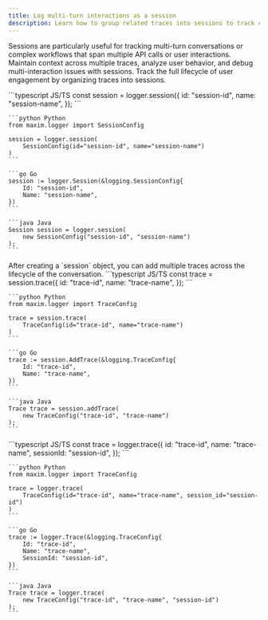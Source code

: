 ```yaml
---
title: Log multi-turn interactions as a session
description: Learn how to group related traces into sessions to track complete user interactions with your GenAI system.
---
```


Sessions are particularly useful for tracking multi-turn conversations or complex workflows that span multiple API calls or user interactions. Maintain context across multiple traces, analyze user behavior, and debug multi-interaction issues with sessions. Track the full lifecycle of user engagement by organizing traces into sessions.

<div className="w-full flex justify-end -mb-11">
    <LanguageSwitcher />
</div>

<Steps>
<Step title="Create a new session">
<CodeGroup>
    ```typescript JS/TS
    const session = logger.session({
        id: "session-id",
        name: "session-name",
    });
    ```

    ```python Python
    from maxim.logger import SessionConfig

    session = logger.session(
        SessionConfig(id="session-id", name="session-name")
    )
    ```

    ```go Go
    session := logger.Session(&logging.SessionConfig{
        Id: "session-id",
        Name: "session-name",
    })
    ```

    ```java Java
    Session session = logger.session(
        new SessionConfig("session-id", "session-name")
    );
    ```
</CodeGroup>
</Step>

<Step title="Add a trace to the session">
After creating a `session` object, you can add multiple traces across the lifecycle of the conversation.

<CodeGroup>
    ```typescript JS/TS
    const trace = session.trace({
        id: "trace-id",
        name: "trace-name",
    });
    ```

    ```python Python
    from maxim.logger import TraceConfig

    trace = session.trace(
        TraceConfig(id="trace-id", name="trace-name")
    )
    ```

    ```go Go
    trace := session.AddTrace(&logging.TraceConfig{
        Id: "trace-id",
        Name: "trace-name",
    })
    ```

    ```java Java
    Trace trace = session.addTrace(
        new TraceConfig("trace-id", "trace-name")
    );
    ```
</CodeGroup>
</Step>

<Step title="Linking traces using session IDs">
<CodeGroup>
    ```typescript JS/TS
    const trace = logger.trace({
        id: "trace-id",
        name: "trace-name",
        sessionId: "session-id",
    });
    ```

    ```python Python
    from maxim.logger import TraceConfig

    trace = logger.trace(
        TraceConfig(id="trace-id", name="trace-name", session_id="session-id")
    )
    ```

    ```go Go
    trace := logger.Trace(&logging.TraceConfig{
        Id: "trace-id",
        Name: "trace-name",
        SessionId: "session-id",
    })
    ```

    ```java Java
    Trace trace = logger.trace(
        new TraceConfig("trace-id", "trace-name", "session-id")
    );
    ```
</CodeGroup>
</Step>
</Steps>
